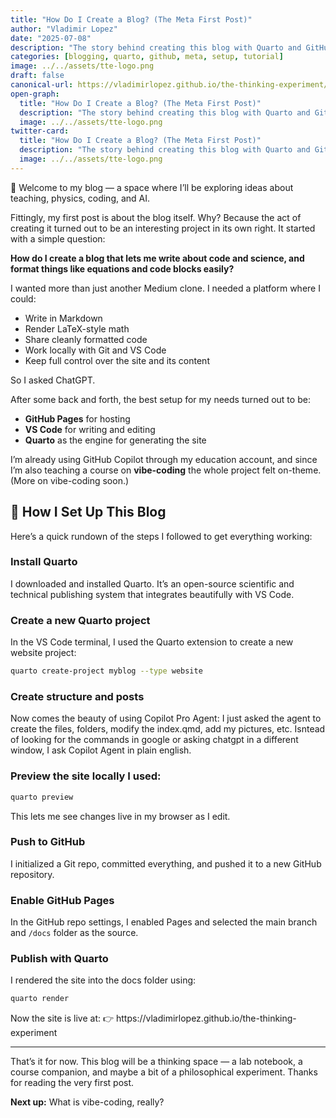 ```yaml
---
title: "How Do I Create a Blog? (The Meta First Post)"
author: "Vladimir Lopez"
date: "2025-07-08"
description: "The story behind creating this blog with Quarto and GitHub Pages. A step-by-step journey from idea to implementation."
categories: [blogging, quarto, github, meta, setup, tutorial]
image: ../../assets/tte-logo.png
draft: false
canonical-url: https://vladimirlopez.github.io/the-thinking-experiment/posts/how-to-create-blog/
open-graph:
  title: "How Do I Create a Blog? (The Meta First Post)"
  description: "The story behind creating this blog with Quarto and GitHub Pages. A step-by-step journey from idea to implementation."
  image: ../../assets/tte-logo.png
twitter-card:
  title: "How Do I Create a Blog? (The Meta First Post)"
  description: "The story behind creating this blog with Quarto and GitHub Pages. A step-by-step journey from idea to implementation."
  image: ../../assets/tte-logo.png
---
```


📘 Welcome to my blog — a space where I'll be exploring ideas about teaching, physics, coding, and AI.

Fittingly, my first post is about the blog itself. Why? Because the act of creating it turned out to be an interesting project in its own right. It started with a simple question:

**How do I create a blog that lets me write about code and science, and format things like equations and code blocks easily?**

I wanted more than just another Medium clone. I needed a platform where I could:

-   Write in Markdown
-   Render LaTeX-style math
-   Share cleanly formatted code
-   Work locally with Git and VS Code
-   Keep full control over the site and its content

So I asked ChatGPT.

After some back and forth, the best setup for my needs turned out to be:

-   **GitHub Pages** for hosting
-   **VS Code** for writing and editing
-   **Quarto** as the engine for generating the site

I'm already using GitHub Copilot through my education account, and since I'm also teaching a course on **vibe-coding** the whole project felt on-theme. (More on vibe-coding soon.)

## 🔧 How I Set Up This Blog

Here's a quick rundown of the steps I followed to get everything working:

### Install Quarto

I downloaded and installed Quarto. It's an open-source scientific and technical publishing system that integrates beautifully with VS Code.

### Create a new Quarto project

In the VS Code terminal, I used the Quarto extension to create a new website project:

``` bash
quarto create-project myblog --type website
```

### Create structure and posts

Now comes the beauty of using Copilot Pro Agent: I just asked the agent to create the files, folders, modify the index.qmd, add my pictures, etc. Isntead of looking for the commands in google or asking chatgpt in a different window, I ask Copilot Agent in plain english. 

### Preview the site locally I used:

``` bash
quarto preview
```

This lets me see changes live in my browser as I edit.

### Push to GitHub

I initialized a Git repo, committed everything, and pushed it to a new GitHub repository.

### Enable GitHub Pages

In the GitHub repo settings, I enabled Pages and selected the main branch and `/docs` folder as the source.

### Publish with Quarto

I rendered the site into the docs folder using:

``` bash
quarto render
```

Now the site is live at: 👉 https://vladimirlopez.github.io/the-thinking-experiment

------------------------------------------------------------------------

That's it for now. This blog will be a thinking space — a lab notebook, a course companion, and maybe a bit of a philosophical experiment. Thanks for reading the very first post.

**Next up:** What is vibe-coding, really?
